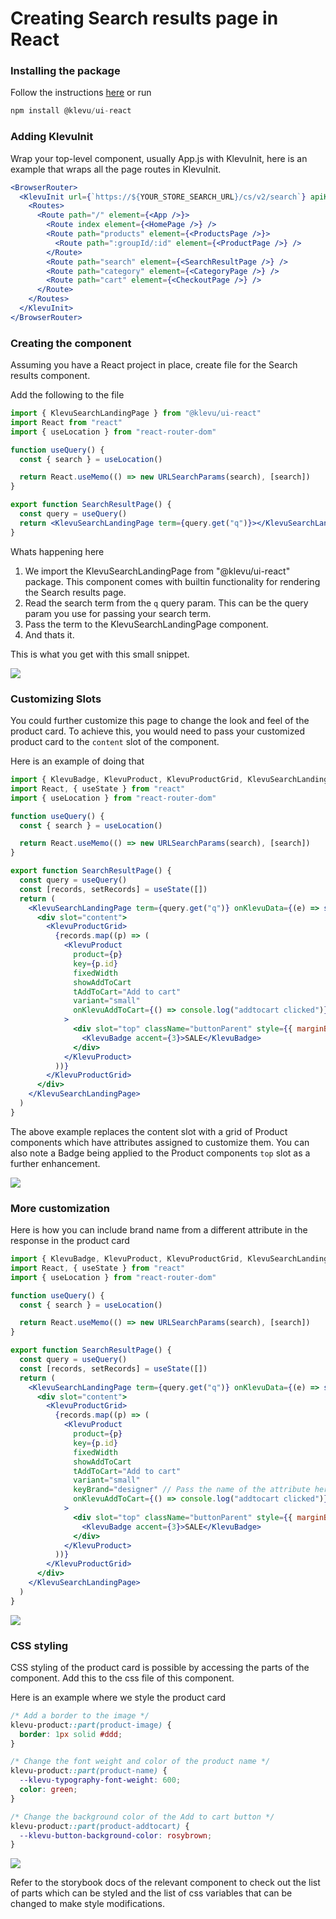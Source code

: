 
<Meta title="Examples/Creating Search results page in React" />

# Creating Search results page in React

### Installing the package

Follow the instructions [here](?path=/docs/guides-installation--docs#klevuui-react) or run

```jsx
npm install @klevu/ui-react
```

### Adding KlevuInit

Wrap your top-level component, usually App.js with KlevuInit, here is an example that wraps all the page routes in KlevuInit.

```jsx
<BrowserRouter>
  <KlevuInit url={`https://${YOUR_STORE_SEARCH_URL}/cs/v2/search`} apiKey={YOUR_STORE_API_KEY}>
    <Routes>
      <Route path="/" element={<App />}>
        <Route index element={<HomePage />} />
        <Route path="products" element={<ProductsPage />}>
          <Route path=":groupId/:id" element={<ProductPage />} />
        </Route>
        <Route path="search" element={<SearchResultPage />} />
        <Route path="category" element={<CategoryPage />} />
        <Route path="cart" element={<CheckoutPage />} />
      </Route>
    </Routes>
  </KlevuInit>
</BrowserRouter>
```

### Creating the component

Assuming you have a React project in place, create file for the Search results component.

Add the following to the file

```jsx
import { KlevuSearchLandingPage } from "@klevu/ui-react"
import React from "react"
import { useLocation } from "react-router-dom"

function useQuery() {
  const { search } = useLocation()

  return React.useMemo(() => new URLSearchParams(search), [search])
}

export function SearchResultPage() {
  const query = useQuery()
  return <KlevuSearchLandingPage term={query.get("q")}></KlevuSearchLandingPage>
}
```

Whats happening here

1. We import the KlevuSearchLandingPage from "@klevu/ui-react" package. This component comes with builtin functionality for rendering the Search results page.
2. Read the search term from the `q` query param. This can be the query param you use for passing your search term.
3. Pass the term to the KlevuSearchLandingPage component.
4. And thats it.

This is what you get with this small snippet.

<img src="/basic-search-results.png" />

### Customizing Slots

You could further customize this page to change the look and feel of the product card. To achieve this, you would need to pass your customized product card to the `content` slot of the component.

Here is an example of doing that

```jsx
import { KlevuBadge, KlevuProduct, KlevuProductGrid, KlevuSearchLandingPage } from "@klevu/ui-react"
import React, { useState } from "react"
import { useLocation } from "react-router-dom"

function useQuery() {
  const { search } = useLocation()

  return React.useMemo(() => new URLSearchParams(search), [search])
}

export function SearchResultPage() {
  const query = useQuery()
  const [records, setRecords] = useState([])
  return (
    <KlevuSearchLandingPage term={query.get("q")} onKlevuData={(e) => setRecords(e.detail.records)}>
      <div slot="content">
        <KlevuProductGrid>
          {records.map((p) => (
            <KlevuProduct
              product={p}
              key={p.id}
              fixedWidth
              showAddToCart
              tAddToCart="Add to cart"
              variant="small"
              onKlevuAddToCart={() => console.log("addtocart clicked")}
            >
              <div slot="top" className="buttonParent" style={{ marginBottom: "10px", textAlign: "right" }}>
                <KlevuBadge accent={3}>SALE</KlevuBadge>
              </div>
            </KlevuProduct>
          ))}
        </KlevuProductGrid>
      </div>
    </KlevuSearchLandingPage>
  )
}
```

The above example replaces the content slot with a grid of Product components which have attributes assigned to customize them.
You can also note a Badge being applied to the Product components `top` slot as a further enhancement.

<img src="/slot-customized-search-results.png" />

### More customization

Here is how you can include brand name from a different attribute in the response in the product card

```jsx
import { KlevuBadge, KlevuProduct, KlevuProductGrid, KlevuSearchLandingPage } from "@klevu/ui-react"
import React, { useState } from "react"
import { useLocation } from "react-router-dom"

function useQuery() {
  const { search } = useLocation()

  return React.useMemo(() => new URLSearchParams(search), [search])
}

export function SearchResultPage() {
  const query = useQuery()
  const [records, setRecords] = useState([])
  return (
    <KlevuSearchLandingPage term={query.get("q")} onKlevuData={(e) => setRecords(e.detail.records)}>
      <div slot="content">
        <KlevuProductGrid>
          {records.map((p) => (
            <KlevuProduct
              product={p}
              key={p.id}
              fixedWidth
              showAddToCart
              tAddToCart="Add to cart"
              variant="small"
              keyBrand="designer" // Pass the name of the attribute here.
              onKlevuAddToCart={() => console.log("addtocart clicked")}
            >
              <div slot="top" className="buttonParent" style={{ marginBottom: "10px", textAlign: "right" }}>
                <KlevuBadge accent={3}>SALE</KlevuBadge>
              </div>
            </KlevuProduct>
          ))}
        </KlevuProductGrid>
      </div>
    </KlevuSearchLandingPage>
  )
}
```

<img src="/custom-brand-attribute-search-results.png" />

### CSS styling

CSS styling of the product card is possible by accessing the parts of the component. Add this to the css file of this component.

Here is an example where we style the product card

```css
/* Add a border to the image */
klevu-product::part(product-image) {
  border: 1px solid #ddd;
}

/* Change the font weight and color of the product name */
klevu-product::part(product-name) {
  --klevu-typography-font-weight: 600;
  color: green;
}

/* Change the background color of the Add to cart button */
klevu-product::part(product-addtocart) {
  --klevu-button-background-color: rosybrown;
}
```

<img src="/css-styled-search-results.png" />

Refer to the storybook docs of the relevant component to check out the list of parts which can be styled and the list of css variables that can be changed to make style modifications.
